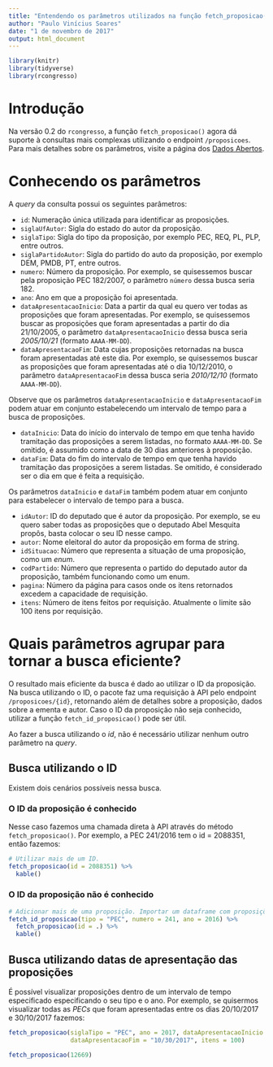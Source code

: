 ```yaml
---
title: "Entendendo os parâmetros utilizados na função fetch_proposicao()"
author: "Paulo Vinícius Soares"
date: "1 de novembro de 2017"
output: html_document
---
```


```r
library(knitr)
library(tidyverse)
library(rcongresso)
```

# Introdução

Na versão 0.2 do `rcongresso`, a função `fetch_proposicao()` agora dá suporte à consultas mais complexas utilizando o endpoint `/proposicoes`. Para mais detalhes sobre os parâmetros, visite a página dos [Dados Abertos](https://dadosabertos.camara.leg.br/swagger/api.html).

# Conhecendo os parâmetros

A _query_ da consulta possui os seguintes parâmetros:

- `id`: Numeração única utilizada para identificar as proposições.
- `siglaUfAutor`: Sigla do estado do autor da proposição.
- `siglaTipo`: Sigla do tipo da proposição, por exemplo PEC, REQ, PL, PLP, entre outros.
- `siglaPartidoAutor`: Sigla do partido do auto da proposição, por exemplo DEM, PMDB, PT, entre outros.
- `numero`: Número da proposição. Por exemplo, se quisessemos buscar pela proposição PEC 182/2007, o parâmetro `número` dessa busca seria 182.
- `ano`: Ano em que a proposição foi apresentada.
- `dataApresentacaoInicio`: Data a partir da qual eu quero ver todas as proposições que foram apresentadas. Por exemplo, se quisessemos buscar as proposições que foram apresentadas a partir do dia 21/10/2005, o parâmetro `dataApresentacaoInicio` dessa busca seria _2005/10/21_ (formato `AAAA-MM-DD`).
- `dataApresentacaoFim`: Data cujas proposições retornadas na busca foram apresentadas até este dia. Por exemplo, se quisessemos buscar as proposições que foram apresentadas até o dia 10/12/2010, o parâmetro `dataApresentacaoFim` dessa busca seria _2010/12/10_ (formato `AAAA-MM-DD`).

Observe que os parâmetros `dataApresentacaoInicio` e `dataApresentacaoFim` podem atuar em conjunto estabelecendo um intervalo de tempo para a busca de proposições.

- `dataInicio`: Data do início do intervalo de tempo em que tenha havido tramitação das proposições a serem listadas, no formato `AAAA-MM-DD`. Se omitido, é assumido como a data de 30 dias anteriores à proposição.
- `dataFim`: Data do fim do intervalo de tempo em que tenha havido tramitação das proposições a serem listadas. Se omitido, é considerado ser o dia em que é feita a requisição.

Os parâmetros `dataInicio` e `dataFim` também podem atuar em conjunto para estabelecer o intervalo de tempo para a busca.

- `idAutor`: ID do deputado que é autor da proposição. Por exemplo, se eu quero saber todas as proposições que o deputado Abel Mesquita propôs, basta colocar o seu ID nesse campo.
- `autor`: Nome eleitoral do autor da proposição em forma de string.
- `idSituacao`: Número que representa a situação de uma proposição, como um _enum_.
- `codPartido`: Número que representa o partido do deputado autor da proposição, também funcionando como um enum.
- `pagina`: Número da página para casos onde os itens retornados excedem a capacidade de requisição.
- `itens`: Número de itens feitos por requisição. Atualmente o limite são 100 itens por requisição.

# Quais parâmetros agrupar para tornar a busca eficiente?

O resultado mais eficiente da busca é dado ao utilizar o ID da proposição. Na busca utilizando o ID, o pacote faz uma requisição à API pelo endpoint `/proposicoes/{id}`, retornando além de detalhes sobre a proposição, dados sobre a ementa e autor. Caso o ID da proposição não seja conhecido, utilizar a função `fetch_id_proposicao()` pode ser útil.

Ao fazer a busca utilizando o _id_, não é necessário utilizar nenhum outro parâmetro na _query_.

## Busca utilizando o ID

Existem dois cenários possíveis nessa busca.

### O ID da proposição é conhecido

Nesse caso fazemos uma chamada direta à API através do método `fetch_proposicao()`. Por exemplo, a PEC 241/2016 tem o id = 2088351, então fazemos:

```r
# Utilizar mais de um ID.
fetch_proposicao(id = 2088351) %>%
  kable()
```


### O ID da proposição não é conhecido

```r
# Adicionar mais de uma proposição. Importar um dataframe com proposições ou criar o dataframe aqui mesmo.
fetch_id_proposicao(tipo = "PEC", numero = 241, ano = 2016) %>%
  fetch_proposicao(id = .) %>%
  kable()
```

## Busca utilizando datas de apresentação das proposições

É possível visualizar proposições dentro de um intervalo de tempo especificado especificando o seu tipo e o ano. Por exemplo, se quisermos visualizar todas as _PECs_ que foram apresentadas entre os dias 20/10/2017 e 30/10/2017 fazemos:

```r
fetch_proposicao(siglaTipo = "PEC", ano = 2017, dataApresentacaoInicio = "20/10/2017",
                 dataApresentacaoFim = "10/30/2017", itens = 100)

fetch_proposicao(12669)
```


